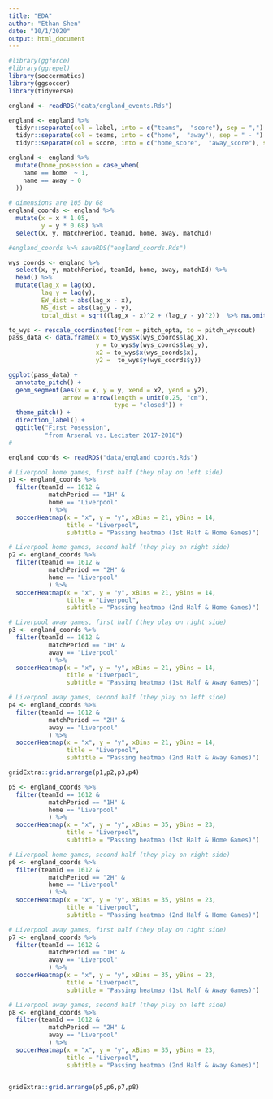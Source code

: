 ```yaml
---
title: "EDA"
author: "Ethan Shen"
date: "10/1/2020"
output: html_document
---
```


```r
#library(ggforce)
#library(ggrepel)
library(soccermatics)
library(ggsoccer)
library(tidyverse)
```

```r
england <- readRDS("data/england_events.Rds")

england <- england %>% 
  tidyr::separate(col = label, into = c("teams",  "score"), sep = ",") %>% 
  tidyr::separate(col = teams, into = c("home",  "away"), sep = " - ") %>% 
  tidyr::separate(col = score, into = c("home_score",  "away_score"), sep = " - ") 

england <- england %>% 
  mutate(home_posession = case_when(
    name == home  ~ 1, 
    name == away ~ 0
  ))
  
# dimensions are 105 by 68
england_coords <- england %>% 
  mutate(x = x * 1.05,
         y = y * 0.68) %>% 
  select(x, y, matchPeriod, teamId, home, away, matchId)

#england_coords %>% saveRDS("england_coords.Rds")
```

```r
wys_coords <- england %>% 
  select(x, y, matchPeriod, teamId, home, away, matchId) %>% 
  head() %>% 
  mutate(lag_x = lag(x),
         lag_y = lag(y),
         EW_dist = abs(lag_x - x),
         NS_dist = abs(lag_y - y),
         total_dist = sqrt((lag_x - x)^2 + (lag_y - y)^2))  %>% na.omit()

to_wys <- rescale_coordinates(from = pitch_opta, to = pitch_wyscout)
pass_data <- data.frame(x = to_wys$x(wys_coords$lag_x),
                        y = to_wys$y(wys_coords$lag_y),
                        x2 = to_wys$x(wys_coords$x),
                        y2 =  to_wys$y(wys_coords$y))

ggplot(pass_data) +
  annotate_pitch() +
  geom_segment(aes(x = x, y = y, xend = x2, yend = y2),
               arrow = arrow(length = unit(0.25, "cm"),
                             type = "closed")) +
  theme_pitch() +
  direction_label() +
  ggtitle("First Posession", 
          "from Arsenal vs. Lecister 2017-2018") 
#
```

```r
england_coords <- readRDS("data/england_coords.Rds")
```

```r
# Liverpool home games, first half (they play on left side)
p1 <- england_coords %>% 
  filter(teamId == 1612 & 
           matchPeriod == "1H" & 
           home == "Liverpool"
           ) %>% 
  soccerHeatmap(x = "x", y = "y", xBins = 21, yBins = 14,
                title = "Liverpool", 
                subtitle = "Passing heatmap (1st Half & Home Games)")

# Liverpool home games, second half (they play on right side)
p2 <- england_coords %>% 
  filter(teamId == 1612 & 
           matchPeriod == "2H" & 
           home == "Liverpool"
           ) %>% 
  soccerHeatmap(x = "x", y = "y", xBins = 21, yBins = 14,
                title = "Liverpool", 
                subtitle = "Passing heatmap (2nd Half & Home Games)")

# Liverpool away games, first half (they play on right side)
p3 <- england_coords %>% 
  filter(teamId == 1612 & 
           matchPeriod == "1H" & 
           away == "Liverpool"
           ) %>% 
  soccerHeatmap(x = "x", y = "y", xBins = 21, yBins = 14,
                title = "Liverpool", 
                subtitle = "Passing heatmap (1st Half & Away Games)")

# Liverpool away games, second half (they play on left side)
p4 <- england_coords %>% 
  filter(teamId == 1612 & 
           matchPeriod == "2H" & 
           away == "Liverpool"
           ) %>% 
  soccerHeatmap(x = "x", y = "y", xBins = 21, yBins = 14,
                title = "Liverpool", 
                subtitle = "Passing heatmap (2nd Half & Away Games)")

gridExtra::grid.arrange(p1,p2,p3,p4)
```


```r
p5 <- england_coords %>% 
  filter(teamId == 1612 & 
           matchPeriod == "1H" & 
           home == "Liverpool"
           ) %>% 
  soccerHeatmap(x = "x", y = "y", xBins = 35, yBins = 23,
                title = "Liverpool", 
                subtitle = "Passing heatmap (1st Half & Home Games)")

# Liverpool home games, second half (they play on right side)
p6 <- england_coords %>% 
  filter(teamId == 1612 & 
           matchPeriod == "2H" & 
           home == "Liverpool"
           ) %>% 
  soccerHeatmap(x = "x", y = "y", xBins = 35, yBins = 23,
                title = "Liverpool", 
                subtitle = "Passing heatmap (2nd Half & Home Games)")

# Liverpool away games, first half (they play on right side)
p7 <- england_coords %>% 
  filter(teamId == 1612 & 
           matchPeriod == "1H" & 
           away == "Liverpool"
           ) %>% 
  soccerHeatmap(x = "x", y = "y", xBins = 35, yBins = 23,
                title = "Liverpool", 
                subtitle = "Passing heatmap (1st Half & Away Games)")

# Liverpool away games, second half (they play on left side)
p8 <- england_coords %>% 
  filter(teamId == 1612 & 
           matchPeriod == "2H" & 
           away == "Liverpool"
           ) %>% 
  soccerHeatmap(x = "x", y = "y", xBins = 35, yBins = 23,
                title = "Liverpool", 
                subtitle = "Passing heatmap (2nd Half & Away Games)")


gridExtra::grid.arrange(p5,p6,p7,p8)
```

